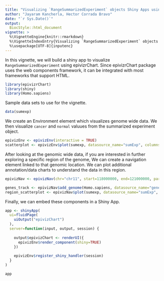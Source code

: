 ```yaml
---
title: "Visualizing `RangeSummarizedExperiment` objects Shiny Apps using epivizrChart"
author: "Jayaram Kancherla, Hector Corrada Bravo"
date: "`r Sys.Date()`"
output:
  BiocStyle::html_document
vignette: >
  %\VignetteEngine{knitr::rmarkdown}
  %\VignetteIndexEntry{Visualizing `RangeSummarizedExperiment` objects Shiny Apps using epivizrChart}
  %\usepackage[UTF-8]{inputenc}
---
```


In this vignette, we will build a shiny app to visualize `RangeSummarizedExperiment` using epivizrChart. Since epivizrChart package uses the web components framework, it can be integrated with most frameworks that support HTML. 

```r
library(epivizrChart)
library(shiny)
library(Homo.sapiens)
```

Sample data sets to use for the vignette.

```r
data(sumexp)
```

We create an Environment element which visualizes genome wide data. We then visualize `cancer` and `normal` valuues from the summarized experiment object.

```r
epivizEnv <- epivizEnv(interactive = TRUE)
scatterplot <- epivizEnv$plot(sumexp, datasource_name="sumExp", columns=c("cancer", "normal"))
```

After looking at the genomic wide data, if you are interested in further exploring a specific region of the genome, We can create a navigation element linked to that genomic location. We can plot additional annotation/data charts to understand the data in this region. 

```r
epivizNav <- epivizNav(chr="chr11", start=118000000, end=121000000, parent=epivizEnv, interactive = TRUE)

genes_track <- epivizNav$add_genome(Homo.sapiens, datasource_name="genes")
region_scatterplot <- epivizNav$plot(sumexp, datasource_name="sumExp", columns=c("normal", "cancer"))
```

Finally, we can embed these components in a Shiny App.

```r

app <- shinyApp(
  ui=fluidPage(
    uiOutput("epivizChart")
  ),
  server=function(input, output, session) {
    
    output$epivizChart <- renderUI({
      epivizEnv$render_component(shiny=TRUE)
    })
    
    epivizEnv$register_shiny_handler(session)
  }
)

app

```